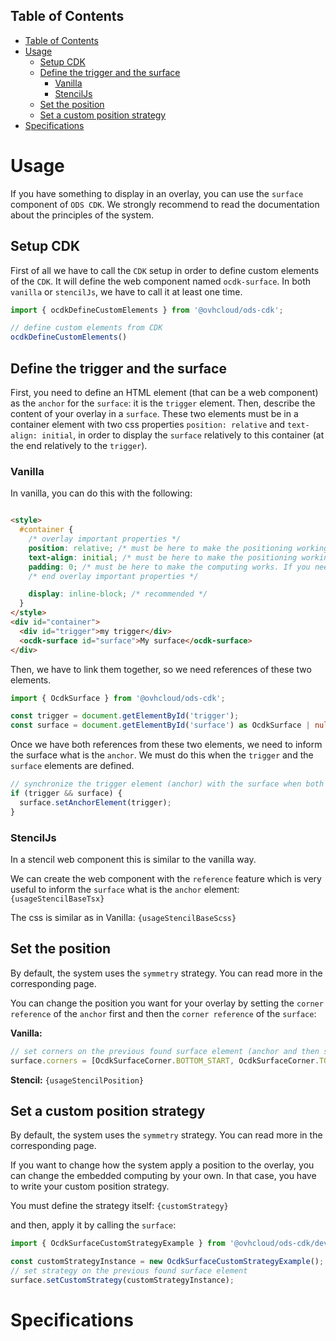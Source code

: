 
## Table of Contents

<!-- TOC -->

* [Table of Contents](#table-of-contents)
* [Usage](#usage)
  * [Setup CDK](#setup-cdk)
  * [Define the trigger and the surface](#define-the-trigger-and-the-surface)
    * [Vanilla](#vanilla)
    * [StencilJs](#stenciljs)
  * [Set the position](#set-the-position)
  * [Set a custom position strategy](#set-a-custom-position-strategy)
* [Specifications](#specifications)

<!-- TOC -->

# Usage

If you have something to display in an overlay, you can use the `surface` component of `ODS CDK`.
We strongly recommend to read the documentation about the principles of the system.

## Setup CDK

First of all we have to call the `CDK` setup in order to define custom elements of the `CDK`.
It will define the web component named `ocdk-surface`.
In both `vanilla` or `stencilJs`, we have to call it at least one time.

```typescript
import { ocdkDefineCustomElements } from '@ovhcloud/ods-cdk';

// define custom elements from CDK
ocdkDefineCustomElements()
```

## Define the trigger and the surface

First, you need to define an HTML element (that can be a web component) as the `anchor` for the `surface`:
it is the `trigger` element.
Then, describe the content of your overlay in a `surface`.
These two elements must be in a container element with two css properties `position: relative` and `text-align: initial`,
in order to display the `surface` relatively to this container (at the end relatively to the `trigger`).

### Vanilla

In vanilla, you can do this with the following:

```html

<style>
  #container {
    /* overlay important properties */
    position: relative; /* must be here to make the positioning working well */
    text-align: initial; /* must be here to make the positioning working well for RTL alignment */
    padding: 0; /* must be here to make the computing works. If you need one padding, apply it on trigger or surface */
    /* end overlay important properties */

    display: inline-block; /* recommended */
  }
</style>
<div id="container">
  <div id="trigger">my trigger</div>
  <ocdk-surface id="surface">My surface</ocdk-surface>
</div>
```

Then, we have to link them together, so we need references of these two elements.

```typescript
import { OcdkSurface } from '@ovhcloud/ods-cdk';

const trigger = document.getElementById('trigger');
const surface = document.getElementById('surface') as OcdkSurface | null;
```

Once we have both references from these two elements, we need to inform the surface what is the `anchor`.
We must do this when the `trigger` and the `surface` elements are defined.

```typescript
// synchronize the trigger element (anchor) with the surface when both are available
if (trigger && surface) {
  surface.setAnchorElement(trigger);
}
```

### StencilJs

In a stencil web component this is similar to the vanilla way.

We can create the web component with the `reference` feature which is very useful to inform
the `surface` what is the `anchor` element:
<code className="language-tsx" filename="overlay.tsx">{usageStencilBaseTsx}</code>

The css is similar as in Vanilla:
<code className="language-css" filename="overlay.scss">{usageStencilBaseScss}</code>

## Set the position

By default, the system uses the `symmetry` strategy. You can read more in the corresponding page.

You can change the position you want for your overlay by setting the `corner reference` of the `anchor` first and
then the `corner reference` of the `surface`:

**Vanilla:**

```typescript
// set corners on the previous found surface element (anchor and then surface)
surface.corners = [OcdkSurfaceCorner.BOTTOM_START, OcdkSurfaceCorner.TOP_START];
```

**Stencil:**
<code className="language-tsx" filename="overlay.tsx">{usageStencilPosition}</code>

## Set a custom position strategy

By default, the system uses the `symmetry` strategy. You can read more in the corresponding page.

If you want to change how the system apply a position to the overlay, you can change the embedded computing by your own.
In that case, you have to write your custom position strategy.

You must define the strategy itself:
<code className="language-ts" filename="customStrategy.ts">{customStrategy}</code>

and then, apply it by calling the `surface`:

```typescript
import { OcdkSurfaceCustomStrategyExample } from '@ovhcloud/ods-cdk/dev';

const customStrategyInstance = new OcdkSurfaceCustomStrategyExample();
// set strategy on the previous found surface element
surface.setCustomStrategy(customStrategyInstance);
```

# Specifications

<Specs />
